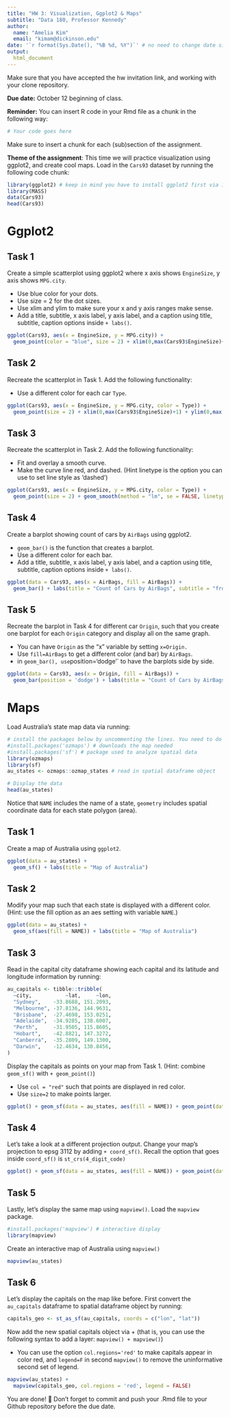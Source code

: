 ```yaml
---
title: "HW 3: Visualization, Ggplot2 & Maps"
subtitle: "Data 180, Professor Kennedy"
author: 
  name: "Amelia Kim"
  email: "kimam@dickinson.edu"
date: '`r format(Sys.Date(), "%B %d, %Y")`' # no need to change date since this line grabs today's date
output: 
  html_document
---
```


Make sure that you have accepted the hw invitation link, and working with your clone repository.

**Due date:** October 12 beginning of class.

**Reminder:** You can insert R code in your Rmd file as a chunk in the following way:
```r
# Your code goes here
```
Make sure to insert a chunk for each (sub)section of the assignment.

**Theme of the assignment**: This time we will practice visualization using ggplot2, and create cool maps. Load in the `Cars93` dataset by running the following code chunk:

```r
library(ggplot2) # keep in mind you have to install ggplot2 first via install.packages() if it's not installed in your machine
library(MASS)
data(Cars93)
head(Cars93)
```

# Ggplot2

## Task 1
Create a simple scatterplot using ggplot2 where x axis shows `EngineSize`, y axis shows `MPG.city`.

* Use blue color for your dots.
* Use size = 2 for the dot sizes.
* Use xlim and ylim to make sure your x and y axis ranges make sense.
* Add a title, subtitle, x axis label, y axis label, and a caption using title, subtitle, caption options inside `+ labs()`.

 
```r
ggplot(Cars93, aes(x = EngineSize, y = MPG.city)) + 
  geom_point(color = "blue", size = 2) + xlim(0,max(Cars93$EngineSize)+1) + ylim(0,max(Cars93$MPG.city)+1) + labs(title = "Scatterplot of Engine Size vs MPG City", subtitle = "from ggplot2", x = "Engine Size", y = "MPG City", caption = "Task 1")
```

## Task 2
Recreate the scatterplot in Task 1. Add the following functionality:

* Use a different color for each car `Type`.
```r
ggplot(Cars93, aes(x = EngineSize, y = MPG.city, color = Type)) +
  geom_point(size = 2) + xlim(0,max(Cars93$EngineSize)+1) + ylim(0,max(Cars93$MPG.city)+1) + labs(title = "Scatterplot of Engine Size vs MPG City", subtitle = "from ggplot2", x = "Engine Size", y = "MPG City", caption = "Task 2")
```

## Task 3
Recreate the scatterplot in Task 2. Add the following functionality:

* Fit and overlay a smooth curve.
* Make the curve line red, and dashed. (Hint linetype is the option you can use to set line style as 'dashed')

```r
ggplot(Cars93, aes(x = EngineSize, y = MPG.city, color = Type)) +
  geom_point(size = 2) + geom_smooth(method = "lm", se = FALSE, linetype = "dashed", color = "red") + xlim(0, max(Cars93$EngineSize) + 1) + ylim(0, max(Cars93$MPG.city) + 5) + labs(title = "Scatterplot of Engine Size vs MPG City", subtitle = "from ggplot", x = "Engine Size", y = "MPG City",caption = "Task 3")
```

## Task 4
Create a barplot showing count of cars by `AirBags` using ggplot2.

* `geom_bar()` is the function that creates a barplot.
* Use a different color for each bar.
* Add a title, subtitle, x axis label, y axis label, and a caption using title, subtitle, caption options inside `+ labs()`.

```r
ggplot(data = Cars93, aes(x = AirBags, fill = AirBags)) +
  geom_bar() + labs(title = "Count of Cars by AirBags", subtitle = "from ggplot", x = "Airbags", y = "Count",caption = "Task 4")
```

## Task 5
Recreate the barplot in Task 4 for different car `Origin`, such that you create one barplot for each `Origin` category and display all on the same graph.

* You can have `Origin` as the "x" variable by setting `x=Origin.`
* Use `fill=AirBags` to get a different color (and bar) by `AirBags`.
* in `geom_bar(), use `position='dodge'` to have the barplots side by side.

```r
ggplot(data = Cars93, aes(x = Origin, fill = AirBags)) +
  geom_bar(position = 'dodge') + labs(title = "Count of Cars by AirBags and Origin", subtitle = "from ggplot", x = "Origin", y = "Count",caption = "Task 5")
```

# Maps
Load Australia's state map data via running:
```r
# install the packages below by uncommenting the lines. You need to do this only once.
#install.packages('ozmaps') # downloads the map needed
#install.packages('sf') # package used to analyze spatial data
library(ozmaps)
library(sf)
au_states <- ozmaps::ozmap_states # read in spatial dataframe object

# Display the data
head(au_states)
```
Notice that `NAME` includes the name of a state, `geometry` includes spatial coordinate data for each state polygon (area).

## Task 1
Create a map of Australia using `ggplot2`.
```r
ggplot(data = au_states) +
  geom_sf() + labs(title = "Map of Australia")
```

## Task 2
Modify your map such that each state is displayed with a different color. (Hint: use the fill option as an aes setting with variable `NAME`.)
```r
ggplot(data = au_states) +
  geom_sf(aes(fill = NAME)) + labs(title = "Map of Australia")
```
## Task 3
Read in the capital city dataframe showing each capital and its latitude and longitude information by running:
```r
au_capitals <- tibble::tribble( 
  ~city,           ~lat,     ~lon,
  "Sydney",    -33.8688, 151.2093,  
  "Melbourne", -37.8136, 144.9631, 
  "Brisbane",  -27.4698, 153.0251, 
  "Adelaide",  -34.9285, 138.6007, 
  "Perth",     -31.9505, 115.8605, 
  "Hobart",    -42.8821, 147.3272, 
  "Canberra",  -35.2809, 149.1300, 
  "Darwin",    -12.4634, 130.8456, 
)
```

Display the capitals as points on your map from Task 1. (Hint: combine `geom_sf()` with `+ geom_point()`)

* Use `col = "red"` such that points are displayed in red color.
* Use `size=2` to make points larger.

```r
ggplot() + geom_sf(data = au_states, aes(fill = NAME)) + geom_point(data = au_capitals, aes(x = lon, y = lat), col = "red", size = 2) + labs(title = "Map of Australia with State Colors and Capitals")
```


## Task 4
Let's take a look at a different projection output. Change your map's projection to epsg 3112 by adding `+ coord_sf()`. Recall the option that goes inside `coord_sf()` is `st_crs(4_digit_code)`
```r
ggplot() + geom_sf(data = au_states, aes(fill = NAME)) + geom_point(data = au_capitals, aes(x = lon, y = lat), col = "red", size = 2) + coord_sf(crs = st_crs(3112)) + labs(title = "Map of Australia with State Colors and Capitals")
```

## Task 5
Lastly, let's display the same map using `mapview()`. Load the `mapview` package.

```r
#install.packages('mapview') # interactive display
library(mapview)
```
Create an interactive map of Australia using `mapview()`

```r
mapview(au_states)
```

## Task 6
Let's display the capitals on the map like before. First convert the `au_capitals` dataframe to spatial dataframe object by running:
```r
capitals_geo <- st_as_sf(au_capitals, coords = c("lon", "lat"))
```

Now add the new spatial capitals object via + (that is, you can use the following syntax to add a layer: `mapview() + mapview()`)

* You can use the option `col.regions='red'` to make capitals appear in color red, and `legend=F` in second `mapview()` to remove the uninformative second set of legend. 

```r
mapview(au_states) +
  mapview(capitals_geo, col.regions = 'red', legend = FALSE)
```



You are done! 🏁 Don't forget to commit and push your .Rmd file to your Github repository before the due date.


